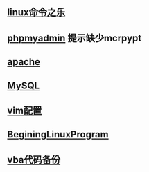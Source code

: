 == [[linux命令之乐]] ==
== [[phpmyadmin]] 提示缺少mcrpypt ==
== [[apache]] ==
== [[MySQL]] ==
== [[vim配置]] ==
== [[BeginingLinuxProgram]] == 
== [[vba代码备份]] ==
